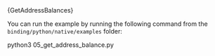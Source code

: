 
<CodeBlock className="language-python">
    {GetAddressBalances}
</CodeBlock>

You can run the example by running the following command from the `binding/python/native/examples` folder:

<CodeBlock className="language-bash">
    python3 05_get_address_balance.py
</CodeBlock>
